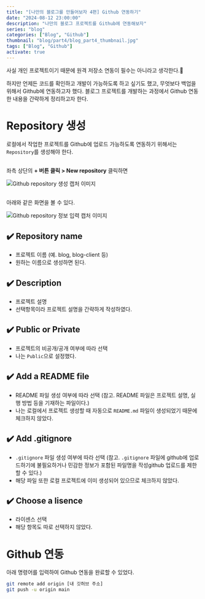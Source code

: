 ```yaml
---
title: "[나만의 블로그를 만들어보자 4편] Github 연동하기"
date: "2024-08-12 23:00:00"
description: "나만의 블로그 프로젝트를 Github에 연동해보자"
series: "blog"
categories: ["Blog", "Github"]
thumbnail: "blog/part4/blog_part4_thumbnail.jpg"
tags: ["Blog", "Github"]
activate: true
---
```


사실 개인 프로젝트이기 때문에 원격 저장소 연동이 필수는 아니라고 생각한다.🤔

하지만 언제든 코드를 확인하고 개발이 가능하도록 하고 싶기도 했고, 무엇보다 백업을 위해서 Github에 연동하고자 했다. 블로그 프로젝트를 개발하는 과정에서 Github 연동한 내용을 간략하게 정리하고자 한다.

# Repository 생성

로컬에서 작업한 프로젝트를 Github에 업로드 가능하도록 연동하기 위해서는 `Repository`를 생성해야 한다.

##

좌측 상단의 **+ 버튼 클릭 > New repository** 클릭하면

![Github repository 생성 캡처 이미지](/images/posts/blog/part4/github_new_repository.png)

##

아래와 같은 화면을 볼 수 있다.

![Github repository 정보 입력 캡처 이미지](/images/posts/blog/part4/github_repository.jpg)

## ✔️ Repository name

- 프로젝트 이름 (예. blog, blog-client 등)
- 원하는 이름으로 생성하면 된다.

## ✔️ Description

- 프로젝트 설명
- 선택항목이라 프로젝트 설명을 간략하게 작성하였다.

## ✔️ Public or Private

- 프로젝트의 비공개/공개 여부에 따라 선택
- 나는 `Public`으로 설정했다.

## ✔️ Add a README file

- README 파일 생성 여부에 따라 선택 (참고. README 파일은 프로젝트 설명, 실행 방법 등을 기재하는 파일이다.)
- 나는 로컬에서 프로젝트 생성할 때 자동으로 `README.md` 파일이 생성되었기 때문에 체크하지 않았다.

## ✔️ Add .gitignore

- `.gitignore` 파일 생성 여부에 따라 선택 (참고. `.gitignore` 파일에 github에 업로드하기에 불필요하거나 민감한 정보가 포함된 파일명을 작성github 업로드를 제한할 수 있다.)
- 해당 파일 또한 로컬 프로젝트에 이미 생성되어 있으므로 체크하지 않았다.

## ✔️ Choose a lisence

- 라이센스 선택
- 해당 항목도 따로 선택하지 않았다.

# Github 연동

아래 명령어를 입력하여 Github 연동을 완료할 수 있었다.

```bash
git remote add origin [내 깃허브 주소]
git push -u origin main
```
